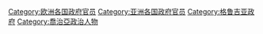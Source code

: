 [[Category:欧洲各国政府官员|Category:欧洲各国政府官员]]
[[Category:亚洲各国政府官员|Category:亚洲各国政府官员]]
[[Category:格鲁吉亚政府|Category:格鲁吉亚政府]]
[[Category:喬治亞政治人物|Category:喬治亞政治人物]]